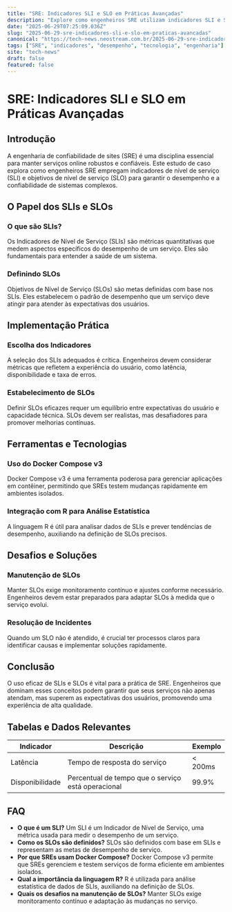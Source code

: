 ```yaml
---
title: "SRE: Indicadores SLI e SLO em Práticas Avançadas"
description: "Explore como engenheiros SRE utilizam indicadores SLI e SLO para otimizar serviços, garantindo confiabilidade e desempenho em sistemas complexos."
date: "2025-06-29T07:25:09.036Z"
slug: "2025-06-29-sre-indicadores-sli-e-slo-em-praticas-avancadas"
canonical: "https://tech-news.neostream.com.br/2025-06-29-sre-indicadores-sli-e-slo-em-praticas-avancadas"
tags: ["SRE", "indicadores", "desempenho", "tecnologia", "engenharia"]
site: "tech-news"
draft: false
featured: false
---
```


# SRE: Indicadores SLI e SLO em Práticas Avançadas

## Introdução
A engenharia de confiabilidade de sites (SRE) é uma disciplina essencial para manter serviços online robustos e confiáveis. Este estudo de caso explora como engenheiros SRE empregam indicadores de nível de serviço (SLI) e objetivos de nível de serviço (SLO) para garantir o desempenho e a confiabilidade de sistemas complexos.

## O Papel dos SLIs e SLOs
### O que são SLIs?
Os Indicadores de Nível de Serviço (SLIs) são métricas quantitativas que medem aspectos específicos do desempenho de um serviço. Eles são fundamentais para entender a saúde de um sistema.

### Definindo SLOs
Objetivos de Nível de Serviço (SLOs) são metas definidas com base nos SLIs. Eles estabelecem o padrão de desempenho que um serviço deve atingir para atender às expectativas dos usuários.

## Implementação Prática
### Escolha dos Indicadores
A seleção dos SLIs adequados é crítica. Engenheiros devem considerar métricas que refletem a experiência do usuário, como latência, disponibilidade e taxa de erros.

### Estabelecimento de SLOs
Definir SLOs eficazes requer um equilíbrio entre expectativas do usuário e capacidade técnica. SLOs devem ser realistas, mas desafiadores para promover melhorias contínuas.

## Ferramentas e Tecnologias
### Uso do Docker Compose v3
Docker Compose v3 é uma ferramenta poderosa para gerenciar aplicações em contêiner, permitindo que SREs testem mudanças rapidamente em ambientes isolados.

### Integração com R para Análise Estatística
A linguagem R é útil para analisar dados de SLIs e prever tendências de desempenho, auxiliando na definição de SLOs precisos.

## Desafios e Soluções
### Manutenção de SLOs
Manter SLOs exige monitoramento contínuo e ajustes conforme necessário. Engenheiros devem estar preparados para adaptar SLOs à medida que o serviço evolui.

### Resolução de Incidentes
Quando um SLO não é atendido, é crucial ter processos claros para identificar causas e implementar soluções rapidamente.

## Conclusão
O uso eficaz de SLIs e SLOs é vital para a prática de SRE. Engenheiros que dominam esses conceitos podem garantir que seus serviços não apenas atendam, mas superem as expectativas dos usuários, promovendo uma experiência de alta qualidade.

## Tabelas e Dados Relevantes
| Indicador | Descrição | Exemplo |
|-----------|-----------|---------|
| Latência  | Tempo de resposta do serviço | < 200ms |
| Disponibilidade | Percentual de tempo que o serviço está operacional | 99.9% |

## FAQ
- **O que é um SLI?**
  Um SLI é um Indicador de Nível de Serviço, uma métrica usada para medir o desempenho de um serviço.
- **Como os SLOs são definidos?**
  SLOs são definidos com base em SLIs e representam as metas de desempenho de serviço.
- **Por que SREs usam Docker Compose?**
  Docker Compose v3 permite que SREs gerenciem e testem serviços de forma eficiente em ambientes isolados.
- **Qual a importância da linguagem R?**
  R é utilizada para análise estatística de dados de SLIs, auxiliando na definição de SLOs.
- **Quais os desafios na manutenção de SLOs?**
  Manter SLOs exige monitoramento contínuo e adaptação às mudanças no serviço.